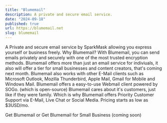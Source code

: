 ```yaml
---
title: "Blumemail"
description: A private and secure email service.
date: "2024-09-18"
published: true
url: https://blumemail.net
slug: blumemail
---
```

A Private and secure email service by SparkMask allowing you express yourself or business freely.
Why Blumemail? 
With Blumemail, you can send emails privately and securely with one of the most trusted encryption methods.
Blumemail offers more than just an email service for indiviuals, it also will offer a tier for small businesses and content creators, that's coming next month.
Blumemail also works with other E-Mail clients such as Microsoft Outlook, Mozilla Thunderbird, Apple Mail, Gmail for Mobile and Windows Mail.
Blumemail offers a easy-to-use Webmail client powered by SOGo. (which is open-source)
Blumemail cares about it's customers, just like if they were family. Which is why Blumemail offers Priority Customer Support via E-Mail, Live Chat or Social Media.
Pricing starts as low as $3USD/mo. 

Get Blumemail or Get Blumemail for Small Business (coming soon)

